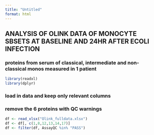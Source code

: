 ```yaml
---
title: "Untitled"
format: html
---
```


## ANALYSIS OF OLINK DATA OF MONOCYTE SBSETS AT BASELINE AND 24HR AFTER ECOLI INFECTION
### proteins from serum of classical, intermediate and non-classical monos measured in 1 patient
```r
library(readxl)
library(dplyr)
```

### load in data and keep only relevant columns
### remove the 6 proteins with QC warnings
```r
df <- read_xlsx("Olink_fulldata.xlsx")
df <- df[, c(1,8,12,13,14,17)]
df <- filter(df, AssayQC %in% "PASS")
```